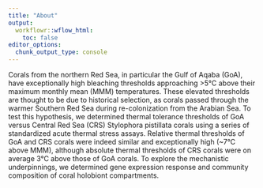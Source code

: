 ```yaml
---
title: "About"
output:
  workflowr::wflow_html:
    toc: false
editor_options:
  chunk_output_type: console
---
```

<p>
Corals from the northern Red Sea, in particular the Gulf of Aqaba (GoA), have exceptionally high bleaching thresholds approaching >5°C above their maximum monthly mean (MMM) temperatures. These elevated thresholds are thought to be due to historical selection, as corals passed through the warmer Southern Red Sea during re-colonization from the Arabian Sea. To test this hypothesis, we determined thermal tolerance thresholds of GoA versus Central Red Sea (CRS) Stylophora pistillata corals using a series of standardized acute thermal stress assays. Relative thermal thresholds of GoA and CRS corals were indeed similar and exceptionally high (~7°C above MMM), although absolute thermal thresholds of CRS corals were on average 3°C above those of GoA corals. To explore the mechanistic underpinnings, we determined gene expression response and community composition of coral holobiont compartments.

</p>